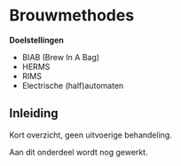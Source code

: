 # Brouwmethodes {#brouwmethodes}

**Doelstellingen**

-  BIAB (Brew In A Bag)
-  HERMS
-  RIMS
-  Electrische (half)automaten

## Inleiding

Kort overzicht, geen uitvoerige behandeling.

Aan dit onderdeel wordt nog gewerkt.